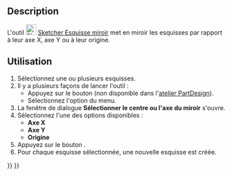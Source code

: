 <languages/>

{{Docnav/fr
|[[Sketcher_MergeSketches/fr|Fusionner des esquisses]]
|[[Sketcher_LeaveSketch/fr|Quitter l'esquisse]]
|[[Sketcher_Workbench/fr|Atelier Sketcher]]
|IconL=Sketcher_MergeSketches.svg‎
|IconR=Sketcher_LeaveSketch.svg
|IconC=Workbench_Sketcher.svg
}}

{{GuiCommand/fr
|Name=Sketcher MirrorSketch
|Name/fr=Sketcher Esquisse miroir
|MenuLocation=Esquisse → Créer une esquisse miroir
|Workbenches=[[Sketcher_Workbench/fr|Sketcher]], [[PartDesign_Workbench/fr|PartDesign]]
|Version=0.16
}}

==Description==

L'outil [[Image:Sketcher_MirrorSketch.svg|24px]] [[Sketcher_MirrorSketch/fr|Sketcher Esquisse miroir]] met en miroir les esquisses par rapport à leur axe X, axe Y ou à leur origine.

<span id="Usage"></span>
==Utilisation==

# Sélectionnez une ou plusieurs esquisses.
# Il y a plusieurs façons de lancer l'outil :
#* Appuyez sur le bouton {{Button|[[Image:Sketcher_MirrorSketch.svg|16px]] [[Sketcher_MirrorSketch/fr|Créer une esquisse miroir]]}} (non disponible dans l'[[PartDesign_Workbench/fr|atelier PartDesign]]).
#* Sélectionnez l'option {{MenuCommand|Esquisse → [[Image:Sketcher_MirrorSketch.svg|16px]] Créer une esquisse miroir}} du menu.
# La fenêtre de dialogue '''Sélectionner le centre ou l'axe du miroir''' s'ouvre.
# Sélectionnez l'une des options disponibles :
#* '''Axe X'''
#* '''Axe Y'''
#* '''Origine'''
# Appuyez sur le bouton {{Button|OK}}.
# Pour chaque esquisse sélectionnée, une nouvelle esquisse est créée.


{{Docnav/fr
|[[Sketcher_MergeSketches/fr|Fusionner des esquisses]]
|[[Sketcher_LeaveSketch/fr|Quitter l'esquisse]]
|[[Sketcher_Workbench/fr|Atelier Sketcher]]
|IconL=Sketcher_MergeSketches.svg‎
|IconR=Sketcher_LeaveSketch.svg
|IconC=Workbench_Sketcher.svg
}}

{{Sketcher_Tools_navi{{#translation:}}}}
{{Userdocnavi{{#translation:}}}}